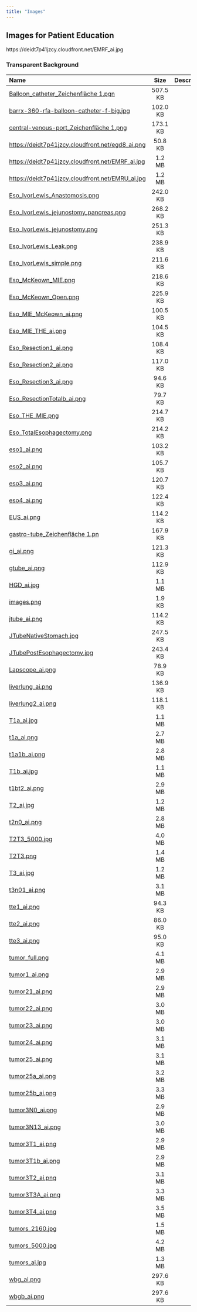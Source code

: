```yaml
---
title: "Images"
---
```


## Images for Patient Education

https://deidt7p41jzcy.cloudfront.net/EMRF_ai.jpg

### Transparent Background

| Name              | Size    |        Description | 
|:-------------------|:------:|:-------------------------:|
|[Balloon_catheter_Zeichenfläche 1.pgn](https://deidt7p41jzcy.cloudfront.net/Balloon_catheter_Zeichenfläche 1.png)|507.5 KB||
|[barrx-360-rfa-balloon-catheter-f-big.jpg](https://deidt7p41jzcy.cloudfront.net/barrx-360-rfa-balloon-catheter-f-big.jpg)|102.0 KB||
|[central-venous-port_Zeichenfläche 1.png](https://deidt7p41jzcy.cloudfront.net/central-venous-port_Zeichenfläche 1.png)|173.1 KB||
|[https://deidt7p41jzcy.cloudfront.net/egd8_ai.png](https://deidt7p41jzcy.cloudfront.net/egd8_ai.png)|50.8 KB||
|[https://deidt7p41jzcy.cloudfront.net/EMRF_ai.jpg](https://deidt7p41jzcy.cloudfront.net/EMRF_ai.jpg)|1.2 MB||
|[https://deidt7p41jzcy.cloudfront.net/EMRU_ai.jpg](https://deidt7p41jzcy.cloudfront.net/EMRU_ai.jpg)|1.2 MB||
|[Eso_IvorLewis_Anastomosis.png](https://deidt7p41jzcy.cloudfront.net/Eso_IvorLewis_Anastomosis.png)|242.0 KB||
|[Eso_IvorLewis_jejunostomy_pancreas.png](https://deidt7p41jzcy.cloudfront.net/Eso_IvorLewis_jejunostomy_pancreas.png)|268.2 KB||
|[Eso_IvorLewis_jejunostomy.png](https://deidt7p41jzcy.cloudfront.net/Eso_IvorLewis_jejunostomy.png)|251.3 KB||
|[Eso_IvorLewis_Leak.png](https://deidt7p41jzcy.cloudfront.net/Eso_IvorLewis_Leak.png)|238.9 KB||
|[Eso_IvorLewis_simple.png](https://deidt7p41jzcy.cloudfront.net/Eso_IvorLewis_simple.png)|211.6 KB||
|[Eso_McKeown_MIE.png](https://deidt7p41jzcy.cloudfront.net/Eso_McKeown_MIE.png)|218.6 KB||
|[Eso_McKeown_Open.png](https://deidt7p41jzcy.cloudfront.net/Eso_McKeown_Open.png)|225.9 KB||
|[Eso_MIE_McKeown_ai.png](https://deidt7p41jzcy.cloudfront.net/Eso_MIE_McKeown_ai.png)|100.5 KB||
|[Eso_MIE_THE_ai.png](https://deidt7p41jzcy.cloudfront.net/Eso_MIE_THE_ai.png)|104.5 KB||
|[Eso_Resection1_ai.png](https://deidt7p41jzcy.cloudfront.net/Eso_Resection1_ai.png)|108.4 KB||
|[Eso_Resection2_ai.png](https://deidt7p41jzcy.cloudfront.net/Eso_Resection2_ai.png)|117.0 KB||
|[Eso_Resection3_ai.png](https://deidt7p41jzcy.cloudfront.net/Eso_Resection3_ai.png)|94.6 KB||
|[Eso_ResectionTotalb_ai.png](https://deidt7p41jzcy.cloudfront.net/Eso_ResectionTotalb_ai.png)|79.7 KB||
|[Eso_THE_MIE.png](https://deidt7p41jzcy.cloudfront.net/Eso_THE_MIE.png)|214.7 KB||
|[Eso_TotalEsophagectomy.png](https://deidt7p41jzcy.cloudfront.net/Eso_TotalEsophagectomy.png)|214.2 KB||
|[eso1_ai.png](https://deidt7p41jzcy.cloudfront.net/eso1_ai.png)|103.2 KB||
|[eso2_ai.png](https://deidt7p41jzcy.cloudfront.net/eso2_ai.png)|105.7 KB||
|[eso3_ai.png](https://deidt7p41jzcy.cloudfront.net/eso3_ai.png)|120.7 KB||
|[eso4_ai.png](https://deidt7p41jzcy.cloudfront.net/eso4_ai.png)|122.4 KB||
|[EUS_ai.png](https://deidt7p41jzcy.cloudfront.net/EUS_ai.png)|114.2 KB||
|[gastro-tube_Zeichenfläche 1.pn](https://deidt7p41jzcy.cloudfront.net/gastro-tube_Zeichenfläche 1.png)|167.9 KB||
|[gj_ai.png](https://deidt7p41jzcy.cloudfront.net/gj_ai.png)|121.3 KB||
|[gtube_ai.png](https://deidt7p41jzcy.cloudfront.net/gtube_ai.png)|112.9 KB||
|[HGD_ai.jpg](https://deidt7p41jzcy.cloudfront.net/HGD_ai.jpg)|1.1 MB||
|[images.png](https://deidt7p41jzcy.cloudfront.net/images.png)|1.9 KB||
|[jtube_ai.png](https://deidt7p41jzcy.cloudfront.net/jtube_ai.png)|114.2 KB||
|[JTubeNativeStomach.jpg](https://deidt7p41jzcy.cloudfront.net/JTubeNativeStomach.jpg)|247.5 KB||
|[JTubePostEsophagectomy.jpg](https://deidt7p41jzcy.cloudfront.net/JTubePostEsophagectomy.jpg)|243.4 KB||
|[Lapscope_ai.png](https://deidt7p41jzcy.cloudfront.net/Lapscope_ai.png)|78.9 KB||
|[liverlung_ai.png](https://deidt7p41jzcy.cloudfront.net/liverlung_ai.png)|136.9 KB||
|[liverlung2_ai.png](https://deidt7p41jzcy.cloudfront.net/liverlung2_ai.png)|118.1 KB||
|[T1a_ai.jpg](https://deidt7p41jzcy.cloudfront.net/T1a_ai.jpg)|1.1 MB||
|[t1a_ai.png](https://deidt7p41jzcy.cloudfront.net/t1a_ai.png)|2.7 MB||
|[t1a1b_ai.png](https://deidt7p41jzcy.cloudfront.net/t1a1b_ai.png)|2.8 MB||
|[T1b_ai.jpg](https://deidt7p41jzcy.cloudfront.net/T1b_ai.jpg)|1.1 MB||
|[t1bt2_ai.png](https://deidt7p41jzcy.cloudfront.net/t1bt2_ai.png)|2.9 MB||
|[T2_ai.jpg](https://deidt7p41jzcy.cloudfront.net/T2_ai.jpg)|1.2 MB||
|[t2n0_ai.png](https://deidt7p41jzcy.cloudfront.net/t2n0_ai.png)|2.8 MB||
|[T2T3_5000.jpg](https://deidt7p41jzcy.cloudfront.net/T2T3_5000.jpg)|4.0 MB||
|[T2T3.png](https://deidt7p41jzcy.cloudfront.net/T2T3.png)|1.4 MB||
|[T3_ai.jpg](https://deidt7p41jzcy.cloudfront.net/T3_ai.jpg)|1.2 MB||
|[t3n01_ai.png](https://deidt7p41jzcy.cloudfront.net/t3n01_ai.png)|3.1 MB||
|[tte1_ai.png](https://deidt7p41jzcy.cloudfront.net/tte1_ai.png)|94.3 KB||
|[tte2_ai.png](https://deidt7p41jzcy.cloudfront.net/tte2_ai.png)|86.0 KB||
|[tte3_ai.png](https://deidt7p41jzcy.cloudfront.net/tte3_ai.png)|95.0 KB||
|[tumor_full.png](https://deidt7p41jzcy.cloudfront.net/tumor_full.png)|4.1 MB||
|[tumor1_ai.png](https://deidt7p41jzcy.cloudfront.net/tumor1_ai.png)|2.9 MB||
|[tumor21_ai.png](https://deidt7p41jzcy.cloudfront.net/tumor21_ai.png)|2.9 MB||
|[tumor22_ai.png](https://deidt7p41jzcy.cloudfront.net/tumor22_ai.png)|3.0 MB||
|[tumor23_ai.png](https://deidt7p41jzcy.cloudfront.net/tumor23_ai.png)|3.0 MB||
|[tumor24_ai.png](https://deidt7p41jzcy.cloudfront.net/tumor24_ai.png)|3.1 MB||
|[tumor25_ai.png](https://deidt7p41jzcy.cloudfront.net/tumor25_ai.png)|3.1 MB||
|[tumor25a_ai.png](https://deidt7p41jzcy.cloudfront.net/tumor25a_ai.png)|3.2 MB||
|[tumor25b_ai.png](https://deidt7p41jzcy.cloudfront.net/tumor25b_ai.png)|3.3 MB||
|[tumor3N0_ai.png](https://deidt7p41jzcy.cloudfront.net/tumor3N0_ai.png)|2.9 MB||
|[tumor3N13_ai.png](https://deidt7p41jzcy.cloudfront.net/tumor3N13_ai.png)|3.0 MB||
|[tumor3T1_ai.png](https://deidt7p41jzcy.cloudfront.net/tumor3T1_ai.png)|2.9 MB||
|[tumor3T1b_ai.png](https://deidt7p41jzcy.cloudfront.net/tumor3T1b_ai.png)|2.9 MB||
|[tumor3T2_ai.png](https://deidt7p41jzcy.cloudfront.net/tumor3T2_ai.png)|3.1 MB||
|[tumor3T3A_ai.png](https://deidt7p41jzcy.cloudfront.net/tumor3T3A_ai.png)|3.3 MB||
|[tumor3T4_ai.png](https://deidt7p41jzcy.cloudfront.net/tumor3T4_ai.png)|3.5 MB||
|[tumors_2160.jpg](https://deidt7p41jzcy.cloudfront.net/tumors_2160.jpg)|1.5 MB||
|[tumors_5000.jpg](https://deidt7p41jzcy.cloudfront.net/tumors_5000.jpg)|4.2 MB||
|[tumors_ai.jpg](https://deidt7p41jzcy.cloudfront.net/tumors_ai.jpg)|1.3 MB||
|[wbg_ai.png](https://deidt7p41jzcy.cloudfront.net/wbg_ai.png)|297.6 KB||
|[wbgb_ai.png](https://deidt7p41jzcy.cloudfront.net/wbgb_ai.png)|297.6 KB||

